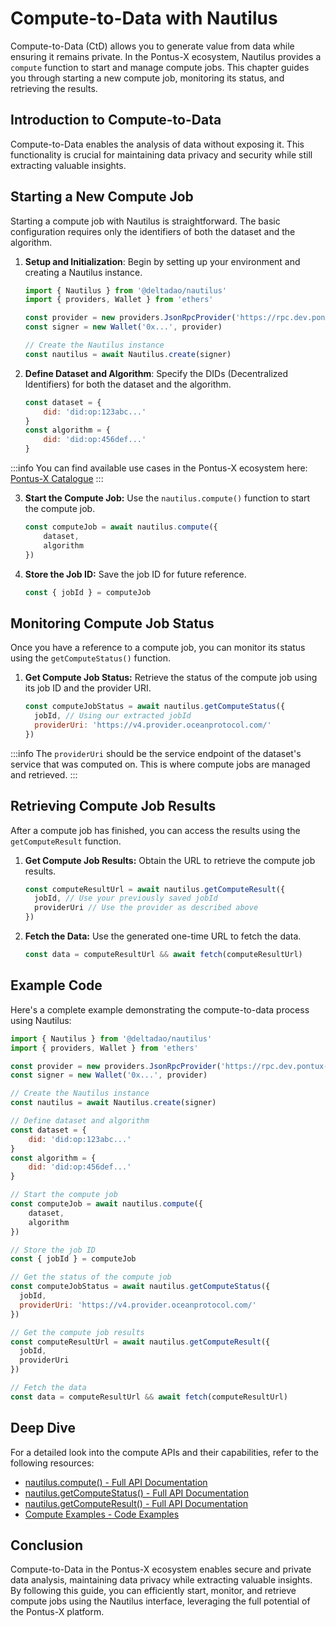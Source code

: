 # Compute-to-Data with Nautilus

Compute-to-Data (CtD) allows you to generate value from data while ensuring it remains private. In the Pontus-X ecosystem, Nautilus provides a `compute` function to start and manage compute jobs. This chapter guides you through starting a new compute job, monitoring its status, and retrieving the results.

## Introduction to Compute-to-Data

Compute-to-Data enables the analysis of data without exposing it. This functionality is crucial for maintaining data privacy and security while still extracting valuable insights.

## Starting a New Compute Job

Starting a compute job with Nautilus is straightforward. The basic configuration requires only the identifiers of both the dataset and the algorithm.

1. **Setup and Initialization**: Begin by setting up your environment and creating a Nautilus instance.

   ```javascript
   import { Nautilus } from '@deltadao/nautilus'
   import { providers, Wallet } from 'ethers'

   const provider = new providers.JsonRpcProvider('https://rpc.dev.pontux-x.eu')
   const signer = new Wallet('0x...', provider)

   // Create the Nautilus instance
   const nautilus = await Nautilus.create(signer)
   ```

2. **Define Dataset and Algorithm**: Specify the DIDs (Decentralized Identifiers) for both the dataset and the algorithm.

   ```javascript
   const dataset = {
       did: 'did:op:123abc...'
   }
   const algorithm = {
       did: 'did:op:456def...'
   }
   ```

:::info
You can find available use cases in the Pontus-X ecosystem here: [Pontus-X Catalogue](https://www.pontus-x.eu/search?sort=nft.created&sortOrder=desc)
:::

3. **Start the Compute Job:** Use the `nautilus.compute()` function to start the compute job.

   ```javascript
   const computeJob = await nautilus.compute({
       dataset,
       algorithm
   })
   ```

4. **Store the Job ID:** Save the job ID for future reference.

   ```javascript
   const { jobId } = computeJob
   ```

## Monitoring Compute Job Status

Once you have a reference to a compute job, you can monitor its status using the `getComputeStatus()` function.

1. **Get Compute Job Status:** Retrieve the status of the compute job using its job ID and the provider URI.

   ```javascript
   const computeJobStatus = await nautilus.getComputeStatus({
     jobId, // Using our extracted jobId
     providerUri: 'https://v4.provider.oceanprotocol.com/'
   })
   ```

:::info
The `providerUri` should be the service endpoint of the dataset's service that was computed on. This is where compute jobs are managed and retrieved.
:::

## Retrieving Compute Job Results

After a compute job has finished, you can access the results using the `getComputeResult` function.

1. **Get Compute Job Results:** Obtain the URL to retrieve the compute job results.

   ```javascript
   const computeResultUrl = await nautilus.getComputeResult({
     jobId, // Use your previously saved jobId
     providerUri // Use the provider as described above
   })
   ```

2. **Fetch the Data:** Use the generated one-time URL to fetch the data.

   ```javascript
   const data = computeResultUrl && await fetch(computeResultUrl)
   ```

## Example Code

Here's a complete example demonstrating the compute-to-data process using Nautilus:

```javascript
import { Nautilus } from '@deltadao/nautilus'
import { providers, Wallet } from 'ethers'

const provider = new providers.JsonRpcProvider('https://rpc.dev.pontux-x.eu')
const signer = new Wallet('0x...', provider)

// Create the Nautilus instance
const nautilus = await Nautilus.create(signer)

// Define dataset and algorithm
const dataset = {
    did: 'did:op:123abc...'
}
const algorithm = {
    did: 'did:op:456def...'
}

// Start the compute job
const computeJob = await nautilus.compute({
    dataset,
    algorithm
})

// Store the job ID
const { jobId } = computeJob

// Get the status of the compute job
const computeJobStatus = await nautilus.getComputeStatus({
  jobId,
  providerUri: 'https://v4.provider.oceanprotocol.com/'
})

// Get the compute job results
const computeResultUrl = await nautilus.getComputeResult({
  jobId,
  providerUri
})

// Fetch the data
const data = computeResultUrl && await fetch(computeResultUrl)
```

## Deep Dive

For a detailed look into the compute APIs and their capabilities, refer to the following resources:

- [nautilus.compute() - Full API Documentation](https://nautilus.delta-dao.com/docs/api/nautilus/compute)
- [nautilus.getComputeStatus() - Full API Documentation](https://nautilus.delta-dao.com/docs/api/nautilus/getComputeStatus)
- [nautilus.getComputeResult() - Full API Documentation](https://nautilus.delta-dao.com/docs/api/nautilus/getComputeResult)
- [Compute Examples - Code Examples](https://github.com/deltaDAO/nautilus-examples/blob/main/compute.ts)

## Conclusion

Compute-to-Data in the Pontus-X ecosystem enables secure and private data analysis, maintaining data privacy while extracting valuable insights. By following this guide, you can efficiently start, monitor, and retrieve compute jobs using the Nautilus interface, leveraging the full potential of the Pontus-X platform.
